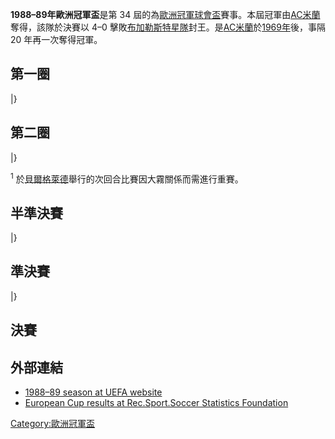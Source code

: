 {{NoteTA
|G1=football
|G2=uefa
}}
{{Infobox 國際足球賽事賽季
| tourney_name          = 歐洲冠軍盃
| year                  = 1988–89
| image                 = Camp Nou aerial (cropped).jpg
| size                  = 300px
| caption               = 決賽於[[巴塞羅那|巴塞羅那]]的[[魯營球場|魯營球場]]舉行
| edition               = 34
| defending_champ_other = {{flagicon|NED}} [[PSV燕豪芬|PSV燕豪芬]]
| dates                 = 1988年9月6日–1989年5月24日
| num_teams             = 31 隊
| associations          = 31
| champion_other        = {{flagicon|ITA}} [[AC米蘭|AC米蘭]]
| count                 = 3
| second_other          = {{flagicon|ROU|1965}} [[布加勒斯特星足球俱樂部|布加勒斯特星隊]]
| matches               = 59
| goals                 = 170
| attendance            = 
| top_scorer            = {{flagicon|NED}} [[馬爾科·范巴斯滕|雲巴士頓]]（10 球）
| player                = 
| prevseason            = [[1987–88年歐洲冠軍盃|1987–88]]
| nextseason            = [[1989–90年歐洲冠軍盃|1989–90]]
}}

'''1988–89年歐洲冠軍盃'''是第 34 屆的為[[歐洲冠軍聯賽|歐洲冠軍球會盃]]賽事。本屆冠軍由[[AC米蘭|AC米蘭]]奪得，該隊於決賽以 4–0 擊敗[[布加勒斯特星足球俱樂部|布加勒斯特星隊]]封王。是[[AC米蘭|AC米蘭]]於[[1968–69年歐洲冠軍盃|1969年]]後，事隔 20 年再一次奪得冠軍。

== 第一圈 ==
{{TwoLegStart}}
{{TwoLegResult|'''[[PSV燕豪芬|PSV燕豪芬]]'''|NED|輪空|–||–|–}}
{{TwoLegResult|'''[[波爾圖足球俱樂部|波圖]]'''|POR|3–2|[[HJK赫爾辛基|赫爾辛基]]|FIN|3–0|0–2}}
{{TwoLegResult|'''[[戈爾尼克扎布熱|薩比利斯]]'''|POL|7–1|[[埃施青年足球俱樂部|埃施祖尼斯]]|LUX|3–0|4–1}}
{{TwoLegResult|'''[[皇家馬德里足球俱樂部|皇家馬德里]]'''|ESP|4–0|[[莫斯足球會|莫斯]]|NOR|3–0|1–0}}
{{TwoLegResult|[[布達佩斯捍衛者足球俱樂部|漢維特]]|HUN|var1=1957|1–4|'''[[凱爾特人足球俱樂部|些路迪]]'''|SCO|1–0|0–4}}
{{TwoLegResult|[[柏林戴拿模足球會|柏林戴拿模]]|GDR|3–5|'''[[雲達不萊梅體育會|雲達不萊梅]]'''|FRG|3–0|0–5}}
{{TwoLegResult|[[索菲亞列夫斯基足球俱樂部|維杜沙]]|BUL|var1=1971|2–7|'''[[AC米蘭|AC米蘭]]'''|ITA|0–2|2–5}}
{{TwoLegResult|[[敦達克足球俱樂部|登克爾克]]|IRL|0–8|'''[[貝爾格萊德紅星足球俱樂部|貝爾格萊德紅星]]'''|YUG|0–5|0–3}}
{{TwoLegResult|[[咸侖斯巴坦足球會|咸侖斯巴坦]]|MLT|2–3|'''[[KF地拉那|地拉那11月17日]]'''|ALB|var2=1946|2–1|0–2}}
{{TwoLegResult|[[柏素普利高斯拉尼卡會|柏素普利高斯]]|CYP|2–7|'''[[哥登堡體育會|哥登堡]]'''|SWE|1–2|1–5}}
{{TwoLegResult|[[布拉格斯巴達足球俱樂部|布拉格斯巴達]]|TCH|3–7|'''[[布加勒斯特星足球俱樂部|布加勒斯特星隊]]'''|ROU|var2=1965|1–5|2–2}}
{{TwoLegResult|'''[[莫斯科斯巴達克足球俱樂部|莫斯科斯巴達]]'''|URS|3–1|[[格倫杜蘭足球俱樂部|格倫杜蘭]]|NIR|2–0|1–1}}
{{TwoLegResult|'''[[布魯日足球俱樂部|布魯日]]'''|BEL|2–2{{agr}}|[[邦比足球會|邦比]]|DEN|1–0|1–2}}
{{TwoLegResult|[[瓦魯爾足球俱樂部|華路亞]]|ISL|1–2|'''[[摩納哥足球俱樂部|摩納哥]]'''|FRA|1–0|0–2}}
{{TwoLegResult|[[拉里薩足球俱樂部|拿尼沙]]|GRE|3–3{{pso|0–3}}|'''[[納沙泰爾足球俱樂部|納沙泰爾]]'''|SUI|2–1|1–2{{aet}}}}
{{TwoLegResult|[[維也納迅速足球會|維也納迅速]]|AUT|2–3|'''[[加拉塔沙雷體育會足球隊|加拉塔沙雷]]'''|TUR|2–1|0–2}}
|}

== 第二圈 ==
{{TwoLegStart}}
{{TwoLegResult|'''[[PSV燕豪芬|PSV燕豪芬]]'''|NED|5–2|[[波爾圖足球俱樂部|波圖]]|POR|5–0|0–2}}
{{TwoLegResult|[[戈爾尼克扎布熱|薩比利斯]]|POL|2–4|'''[[皇家馬德里足球俱樂部|皇家馬德里]]'''|ESP|0–1|2–3}}
{{TwoLegResult|[[凱爾特人足球俱樂部|些路迪]]|SCO|0–1|'''[[雲達不萊梅體育會|雲達不萊梅]]'''|FRG|0–1|0–0}}
{{TwoLegResult|'''[[AC米蘭|AC米蘭]]'''|ITA|2–2{{pso|4–2}}|[[貝爾格萊德紅星足球俱樂部|貝爾格萊德紅星]]|YUG|1–1|1–1<sup>1</sup>{{aet}}}}
{{TwoLegResult|[[KF地拉那|地拉那11月17日]]|ALB|var1=1946|0–4|'''[[哥登堡體育會|哥登堡]]'''|SWE|0–3|0–1}}
{{TwoLegResult|'''[[布加勒斯特星足球俱樂部|布加勒斯特星隊]]'''|ROU|var1=1965|5–1|[[莫斯科斯巴達克足球俱樂部|莫斯科斯巴達]]|URS|3–0|2–1}}
{{TwoLegResult|[[布魯日足球俱樂部|布魯日]]|BEL|2–6|'''[[摩納哥足球俱樂部|摩納哥]]'''|FRA|1–0|1–6}}
{{TwoLegResult|[[納沙泰爾足球俱樂部|納沙泰爾]]|SUI|3–5|'''[[加拉塔沙雷體育會足球隊|加拉塔沙雷]]'''|TUR|3–0|0–5}}
|}

<sup>1</sup> 於[[貝爾格萊德|貝爾格萊德]]舉行的次回合比賽因大霧關係而需進行重賽。

== 半準決賽 ==
{{TwoLegStart}}
{{TwoLegResult|[[PSV燕豪芬|PSV燕豪芬]]|NED|2–3|'''[[皇家馬德里足球俱樂部|皇家馬德里]]'''|ESP|1–1|1–2{{aet}}}}
{{TwoLegResult|[[雲達不萊梅體育會|雲達不萊梅]]|FRG|0–1|'''[[AC米蘭|AC米蘭]]'''|ITA|0–0|0–1}}
{{TwoLegResult|[[哥登堡體育會|哥登堡]]|SWE|2–5|'''[[布加勒斯特星足球俱樂部|布加勒斯特星隊]]'''|ROU|var2=1965|1–0|1–5}}
{{TwoLegResult|[[摩納哥足球俱樂部|摩納哥]]|FRA|1–2|'''[[加拉塔沙雷體育會足球隊|加拉塔沙雷]]'''|TUR|0–1|1–1}}
|}

== 準決賽 ==
{{TwoLegStart}}
{{TwoLegResult|[[皇家馬德里足球俱樂部|皇家馬德里]]|ESP|1–6|'''[[AC米蘭|AC米蘭]]'''|ITA|1–1|0–5}}
{{TwoLegResult|'''[[布加勒斯特星足球俱樂部|布加勒斯特星隊]]'''|ROU|var1=1965|5–1|[[加拉塔沙雷體育會足球隊|加拉塔沙雷]]|TUR|4–0|1–1}}
|}

== 決賽 ==
{{main|1989年歐洲冠軍盃決賽}}

{{footballbox
|date = 1989年5月24日
|team1 = [[布加勒斯特星足球俱樂部|布加勒斯特星隊]] {{flagicon|ROU|1965}}
|score = 0–4
|report = [https://web.archive.org/web/20131226193449/http://www.uefa.com/uefachampionsleague/season%3D1988/matches/round%3D30/match%3D924/postmatch/lineups/index.html 報告]
|team2 = {{flagicon|ITA}} [[AC米蘭|AC米蘭]]
|goals1 = 
|goals2 = 
|stadium = [[魯營球場|魯營球場]]，[[巴塞隆拿|巴塞隆拿]]
|attendance = 70,000
|referee = Karl-Heinz Tritschler（[[德國足球總會|西德]]）
}}

== 外部連結 ==
*[http://www.uefa.com/uefachampionsleague/season=1988/matches/all/index.html 1988–89 season at UEFA website]{{Wayback|url=http://www.uefa.com/uefachampionsleague/season=1988/matches/all/index.html |date=20171026142908 }}
*[http://www.rsssf.com/ec/ecomp.html European Cup results at Rec.Sport.Soccer Statistics Foundation]{{Wayback|url=http://www.rsssf.com/ec/ecomp.html |date=20180116045414 }}

{{歐洲冠軍聯賽球季}}
{{國際俱樂部足球}}

[[Category:歐洲冠軍盃|Category:歐洲冠軍盃]]